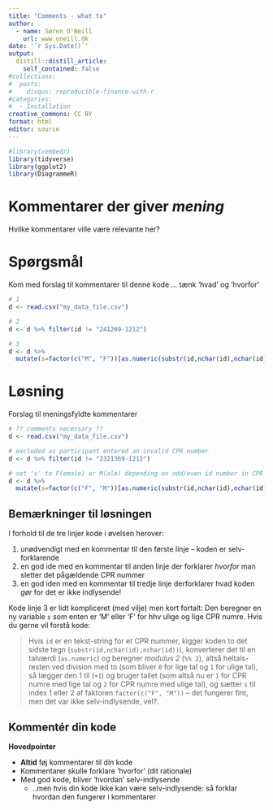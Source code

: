 ```yaml
---
title: "Comments - what to"
author:
  - name: Søren O'Neill
    url: www.oneill.dk
date: '`r Sys.Date()`'
output:
  distill::distill_article:
    self_contained: false
#collections:
#  posts:
#    disqus: reproducible-finance-with-r
#categories:
#  - Installation
creative_commons: CC BY
format: html
editor: source
---
```


```r
#library(vembedr)
library(tidyverse)
library(ggplot2)
library(DiagrammeR)
```

# Kommentarer der giver _mening_

Hvilke kommentarer ville være relevante her?

::: panel-tabset

# Spørgsmål

Kom med forslag til kommentarer til denne kode ... tænk 'hvad' og 'hvorfor'

```r
# 1
d <- read.csv("my_data_file.csv")

# 2
d <- d %>% filter(id != "241269-1212")

# 3
d <- d %>% 
  mutate(s=factor(c("M", "F"))[as.numeric(substr(id,nchar(id),nchar(id))) %% 2])

```


# Løsning

Forslag til meningsfyldte kommentarer

```r
# ?? comments necessary ??
d <- read.csv("my_data_file.csv")

# excluded as participant entered an invalid CPR number
d <- d %>% filter(id != "2321369-1212")

# set 's' to F(emale) or M(ale) depending on odd/even id number in CPR
d <- d %>% 
  mutate(s=factor(c("F", "M"))[as.numeric(substr(id,nchar(id),nchar(id))) %% 2 + 1 ])

```
::::

::: {.callout-note collapse=true}
## Bemærkninger til løsningen

I forhold til de tre linjer kode i øvelsen herover:

1. unødvendigt med en kommentar til den første linje -- koden er selv-forklarende
2. en god ide med en kommentar til anden linje der forklarer _hvorfor_ man sletter det pågældende CPR nummer
3. en god iden med en kommentar til tredje linje derforklarer hvad koden _gør_ for det er ikke indlysende! 

Kode linje 3 er lidt kompliceret (med vilje) men kort fortalt: Den beregner en ny variable `s` som enten er 'M' eller 'F' for hhv ulige og lige CPR numre. Hvis du gerne vil forstå kode:

> Hvis `id` er en tekst-string for et CPR nummer, kigger koden to det sidste tegn (`substr(id,nchar(id),nchar(id))`), konverterer det til en talværdi (`as.numeric`) og beregner _modulus 2_ (`%% 2`), altså heltals-resten ved division med to (som bliver `0` for lige tal og `1` for ulige tal), så lægger den 1 til (`+1`) og bruger tallet (som altså nu er `1` for CPR numre med lige tal og `2` for CPR numre med ulige tal), og sætter `s` til index 1 eller 2 af faktoren `factor(c("F", "M"))` -- det fungerer fint, men det var ikke selv-indlysende, vel?. 
:::

## Kommentér din kode

**Hovedpointer**

* **Altid** føj kommentarer til din kode
* Kommentarer skulle forklare 'hvorfor' (dit rationale)
* Med god kode, bliver 'hvordan' selv-indlysende
    - ..men hvis din kode ikke kan være selv-indlysende: så forklar hvordan den fungerer i kommentarer


<script src="https://giscus.app/client.js"
        data-repo="sorenoneill/r4phd"
        data-repo-id="R_kgDOJ9etDQ"
        data-category="Announcements"
        data-category-id="DIC_kwDOJ9etDc4CYApF"
        data-mapping="pathname"
        data-strict="0"
        data-reactions-enabled="0"
        data-emit-metadata="0"
        data-input-position="bottom"
        data-theme="cobalt"
        data-lang="en"
        crossorigin="anonymous"
        async>
</script>